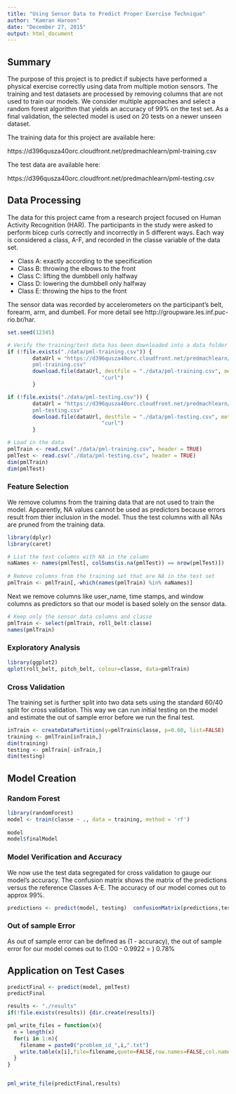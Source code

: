 ```yaml
---
title: "Using Sensor Data to Predict Proper Exercise Technique"
author: "Kamran Haroon"
date: "December 27, 2015"
output: html_document
---
```



## Summary

The purpose of this project is to predict if subjects have performed a physical exercise correctly using data from multiple motion sensors. The training and test datasets are processed by removing columns that are not used to train our models. We consider multiple approaches and select a random forest algorithm that yields an accuracy of 99% on the test set. As a final validation, the selected model is used on 20 tests on a newer unseen dataset. 

The training data for this project are available here: 

https://d396qusza40orc.cloudfront.net/predmachlearn/pml-training.csv

The test data are available here: 

https://d396qusza40orc.cloudfront.net/predmachlearn/pml-testing.csv


## Data Processing

The data for this project came from a research project focused on Human Activity Recognition (HAR).  The participants in the study were asked to perform bicep curls correctly and incorrectly in 5 different ways.  Each way is considered a class, A-F, and recorded in the classe variable of the data set.

* Class A: exactly according to the specification
* Class B: throwing the elbows to the front
* Class C: lifting the dumbbell only halfway
* Class D: lowering the dumbbell only halfway 
* Class E: throwing the hips to the front 

The sensor data was recorded by accelerometers on the participant's belt, forearm, arm, and dumbell.  For more detail see  http://groupware.les.inf.puc-rio.br/har.  
```r

set.seed(12345)

# Verify the training/test data has been downloaded into a data folder in the working directory
if (!file.exists("./data/pml-training.csv")) {
        dataUrl = "https://d396qusza40orc.cloudfront.net/predmachlearn/
        pml-training.csv"
        download.file(dataUrl, destfile = "./data/pml-training.csv", method =
                              "curl")
        }

if (!file.exists("./data/pml-testing.csv")) {
        dataUrl = "https://d396qusza40orc.cloudfront.net/predmachlearn/
        pml-testing.csv"
        download.file(dataUrl, destfile = "./data/pml-testing.csv", method =
                              "curl")
        }

# Load in the data
pmlTrain <- read.csv("./data/pml-training.csv", header = TRUE)
pmlTest <- read.csv("./data/pml-testing.csv", header = TRUE)
dim(pmlTrain)
dim(pmlTest)
```


### Feature Selection
We remove columns from the training data that are not used to train the model.  Apparently, NA values cannot be used as predictors because errors result from thier inclusion in the model. Thus the test columns with all NAs are pruned from the training data.
```r
library(dplyr)
library(caret)

# List the test columns with NA in the column
naNames <- names(pmlTest[, colSums(is.na(pmlTest)) == nrow(pmlTest)])
  
# Remove columns from the training set that are NA in the test set 
pmlTrain <- pmlTrain[,-which(names(pmlTrain) %in% naNames)]
```

Next we remove columns like user_name, time stamps, and window columns as predictors so that our model is based solely on the sensor data.  

```r
# Keep only the sensor data columns and classe 
pmlTrain <- select(pmlTrain, roll_belt:classe)
names(pmlTrain)
```


### Exploratory Analysis

```r
library(ggplot2)
qplot(roll_belt, pitch_belt, colour=classe, data=pmlTrain)
```

### Cross Validation 

The training set is further split into two data sets using the standard 60/40 split for cross validation.  This way we can run initial testing on the model and estimate the out of sample error before we run the final test.   
```r
inTrain <- createDataPartition(y=pmlTrain$classe, p=0.60, list=FALSE)
training <- pmlTrain[inTrain,] 
dim(training)
testing <- pmlTrain[-inTrain,] 
dim(testing)
```

## Model Creation

### Random Forest

```r
library(randomForest)
model <- train(classe ~ ., data = training, method = 'rf')
                  
model
model$finalModel
```


### Model Verification and Accuracy

We now use the test data segregated for cross validation to gauge our model's accuracy.  The confusion matrix shows the matrix of the predictions versus the reference Classes A-E. The accuracy of our model comes out to approx 99%.

```r
predictions <- predict(model, testing)  confusionMatrix(predictions,testing$classe)
```

### Out of sample Error

As out of sample error can be defined as (1 - accuracy), the out of sample error for our model comes out to (1.00 - 0.9922 = ) 0.78%


## Application on Test Cases

```r
predictFinal <- predict(model, pmlTest)
predictFinal

results <- "./results"
if(!file.exists(results)) {dir.create(results)}

pml_write_files = function(x){
  n = length(x)
  for(i in 1:n){
    filename = paste0("problem_id_",i,".txt")
    write.table(x[i],file=filename,quote=FALSE,row.names=FALSE,col.names=FALSE)
  }
}


pml_write_file(predictFinal,results)
```